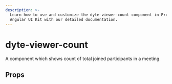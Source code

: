 ```yaml
---
description: >-
  Learn how to use and customize the dyte-viewer-count component in ProductDB's
  Angular UI Kit with our detailed documentation.
---
```


# dyte-viewer-count

A component which shows count of total joined participants in a meeting.

## Props

<PropsTable of="dyte-viewer-count" />

<head>
  <title>Angular UI Kit dyte-viewer-count</title>
</head>
